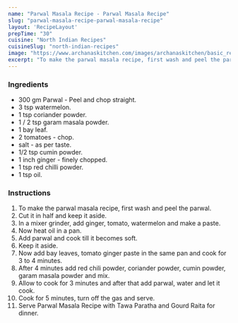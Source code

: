 ---
name: "Parwal Masala Recipe - Parwal Masala Recipe"
slug: "parwal-masala-recipe-parwal-masala-recipe"
layout: 'RecipeLayout'
prepTime: "30"
cuisine: "North Indian Recipes"
cuisineSlug: "north-indian-recipes"
image: "https://www.archanaskitchen.com/images/archanaskitchen/basic_recipes/No_onion_no_gralic_Parwal_Masala_recipe_6_1600.jpg"
excerpt: "To make the parwal masala recipe, first wash and peel the parwal"
---

### Ingredients

- 300 gm Parwal - Peel and chop straight.
-  3 tsp watermelon.
-  1 tsp coriander powder.
-  1 / 2 tsp garam masala powder.
-  1 bay leaf.
-  2 tomatoes - chop.
-  salt - as per taste.
-  1/2 tsp cumin powder.
-  1 inch ginger - finely chopped.
-  1 tsp red chilli powder.
-  1 tsp oil.

### Instructions

1. To make the parwal masala recipe, first wash and peel the parwal.
1. Cut it in half and keep it aside.
1. In a mixer grinder, add ginger, tomato, watermelon and make a paste.
1. Now heat oil in a pan.
1. Add parwal and cook till it becomes soft.
1. Keep it aside.
1. Now add bay leaves, tomato ginger paste in the same pan and cook for 3 to 4 minutes.
1. After 4 minutes add red chili powder, coriander powder, cumin powder, garam masala powder and mix.
1. Allow to cook for 3 minutes and after that add parwal, water and let it cook.
1. Cook for 5 minutes, turn off the gas and serve.
1. Serve Parwal Masala Recipe with Tawa Paratha and Gourd Raita for dinner.
